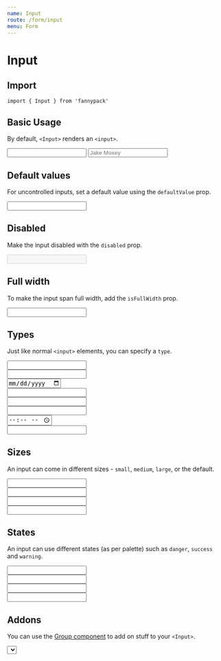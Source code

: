 ```yaml
---
name: Input
route: /form/input
menu: Form
---
```



# Input

## Import

`import { Input } from 'fannypack'`

## Basic Usage

By default, `<Input>` renders an `<input>`.

<Playground>
  <Input />
  <Input placeholder="Jake Moxey" marginLeft="xxsmall" />
</Playground>

## Default values

For uncontrolled inputs, set a default value using the `defaultValue` prop.

<Playground>
  <Input defaultValue="Fannypacks rock!" />
</Playground>

## Disabled

Make the input disabled with the `disabled` prop.

<Playground>
  <Input disabled defaultValue="Disabled field" />
</Playground>

## Full width

To make the input span full width, add the `isFullWidth` prop.

<Playground>
  <Input isFullWidth />
</Playground>

## Types

Just like normal `<input>` elements, you can specify a `type`.

<Playground>
  <Input type="number" /><br/>
  <Input type="tel" marginTop="xxsmall"  /><br/>
  <Input type="date" marginTop="xxsmall"  /><br/>
  <Input type="email" marginTop="xxsmall"  /><br/>
  <Input type="password" marginTop="xxsmall"  /><br/>
  <Input type="search" marginTop="xxsmall"  /><br/>
  <Input type="time" marginTop="xxsmall"  /><br/>
  <Input type="url" marginTop="xxsmall"  />
</Playground>

## Sizes

An input can come in different sizes - `small`, `medium`, `large`, or the default.

<Playground>
  <Input size="small" /><br/>
  <Input marginTop="xxsmall" /><br/>
  <Input size="medium" marginTop="xxsmall" /><br/>
  <Input size="large" marginTop="xxsmall" />
</Playground>

## States

An input can use different states (as per palette) such as `danger`, `success` and `warning`.

<Playground>
  <Input state="danger" /><br/>
  <Input state="success" marginTop="xxsmall" /><br/>
  <Input state="warning" marginTop="xxsmall" /><br/>
  <Input state="primary" marginTop="xxsmall" />
</Playground>

## Addons

You can use the [Group component](/components/group) to add on stuff to your `<Input>`.

<Playground>
  <Group>
    <Select options={[{ label: '$', value: 'dollars' }, { label: '€', value: 'euro' }]} />
    <Input />
    <Button>Send</Button>
  </Group>
</Playground>

## Controlled Usage

The previous examples are examples of uncontrolled usage. To control the value yourself, use a combination of `onChange` and `value`.

Note: Do not use `defaultValue` with controlled inputs!

<Playground>
  <Component initialState={{ value: 'Fannypacks rock!' }}>
    {({ state, setState }) => (
      <Input onChange={e => setState({ value: e.target.value })} value={state.value} />
    )}
  </Component>
</Playground>

## Accessibility

Using an accessibility label (`a11yLabel`), will enable screen readers to read the contents of the label.

<Playground>
  <Input a11yLabel="name" placeholder="Jake Moxey" />
</Playground>

## `<Input>` Props

<PropsTable of={Input} />

# InputField

## Import

`import { InputField } from 'fannypack'`

## Basic Usage

The `<InputField>` component contains of the [`<Input>` component](#input) wrapped by the [`<FieldWrapper>` component](/form/fieldwrapper).

It accepts a combination of [`<Input>` props](/form/input#input-props) and [`<FieldWrapper>` props](/form/fieldwrapper#props).

<Playground>
  <InputField a11yId="name" label="Username" />
</Playground>

## `<InputField>` Props

<PropsTable of={InputField} />

## Theming

### Schema

```jsx
{
  base: string | Object,
  disabled: string | Object,
  focus: string | Object,
  placeholder: string | Object,
  sizes: {
    small: string | Object,
    medium: string | Object,
    large: string | Object
  }
}
```
